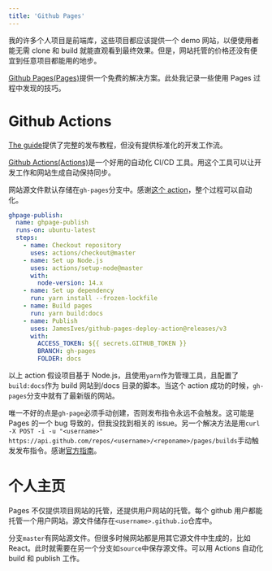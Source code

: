 ```yaml
---
title: 'Github Pages'
---
```


我的许多个人项目是前端库，这些项目都应该提供一个 demo 网站，以便使用者能无需 clone 和 build 就能直观看到最终效果。但是，网站托管的价格还没有便宜到任意项目都能用的地步。

[Github Pages(Pages)][pages]提供一个免费的解决方案。此处我记录一些使用 Pages 过程中发现的技巧。

# Github Actions

[The guide][pages]提供了完整的发布教程，但没有提供标准化的开发工作流。

[Github Actions(Actions)][actions]是一个好用的自动化 CI/CD 工具。用这个工具可以让开发工作和网站生成自动保持同步。

网站源文件默认存储在`gh-pages`分支中。感谢[这个 action][push]，整个过程可以自动化。

```yaml
ghpage-publish:
  name: ghpage-publish
  runs-on: ubuntu-latest
  steps:
    - name: Checkout repository
      uses: actions/checkout@master
    - name: Set up Node.js
      uses: actions/setup-node@master
      with:
        node-version: 14.x
    - name: Set up dependency
      run: yarn install --frozen-lockfile
    - name: Build pages
      run: yarn build:docs
    - name: Publish
      uses: JamesIves/github-pages-deploy-action@releases/v3
      with:
        ACCESS_TOKEN: ${{ secrets.GITHUB_TOKEN }}
        BRANCH: gh-pages
        FOLDER: docs
```

以上 action 假设项目基于 Node.js，且使用`yarn`作为管理工具，且配置了`build:docs`作为 build 网站到/docs 目录的脚本。当这个 action 成功的时候，`gh-pages`分支中就有了最新版的网站。

唯一不好的点是`gh-page`必须手动创建，否则发布指令永远不会触发。这可能是 Pages 的一个 bug 导致的，但我没找到相关的 issue。另一个解决方法是用`curl -X POST -i -u "<username>" https://api.github.com/repos/<username>/<reponame>/pages/builds`手动触发发布指令。感谢[官方指南][api]。

# 个人主页

Pages 不仅提供项目网站的托管，还提供用户网站的托管。每个 github 用户都能托管一个用户网站。源文件储存在`<username>.github.io`仓库中。

分支`master`有网站源文件。但很多时候网站都是用其它源文件中生成的，比如 React。此时就需要在另一个分支如`source`中保存源文件。可以用 Actions 自动化 build 和 publish 工作。

[pages]: https://pages.github.com/
[actions]: https://github.com/actions
[push]: https://github.com/JamesIves/github-pages-deploy-action
[api]: https://developer.github.com/v3/repos/pages/
